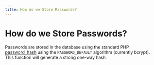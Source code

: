 ```yaml
---
title: How do we Store Passwords?
---
```



# <FontAwesomeIcon icon={faKey} /> How do we Store Passwords?

Passwords are stored in the database using the standard PHP [password_hash](https://www.php.net/manual/en/function.password-hash.php) using the `PASSWORD_DEFAULT` algorithm (currently bcrypt).
This function will generate a strong one-way hash.
